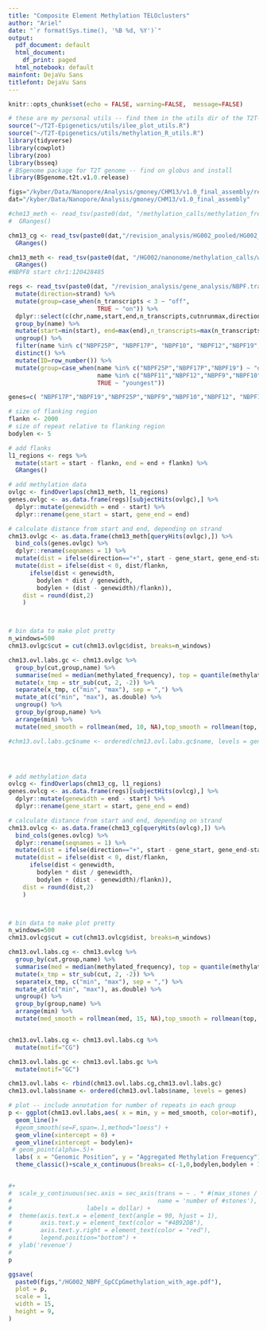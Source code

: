 ```yaml
---
title: "Composite Element Methylation TELOclusters"
author: "Ariel"
date: "`r format(Sys.time(), '%B %d, %Y')`"
output:
  pdf_document: default
  html_document:
    df_print: paged
  html_notebook: default
mainfont: DejaVu Sans
titlefont: DejaVu Sans
---
```


```r
knitr::opts_chunk$set(echo = FALSE, warning=FALSE,  message=FALSE)

# these are my personal utils -- find them in the utils dir of the T2T-Epigenetics git repo
source("~/T2T-Epigenetics/utils/ilee_plot_utils.R")
source("~/T2T-Epigenetics/utils/methylation_R_utils.R")
library(tidyverse)
library(cowplot)
library(zoo)
library(bsseq)
# BSgenome package for T2T genome -- find on globus and install
library(BSgenome.t2t.v1.0.release)

figs="/kyber/Data/Nanopore/Analysis/gmoney/CHM13/v1.0_final_assembly/revision_analysis/gene_analysis/figures"
dat="/kyber/Data/Nanopore/Analysis/gmoney/CHM13/v1.0_final_assembly"
```

```r

#chm13_meth <- read_tsv(paste0(dat, "/methylation_calls/methylation_frequency_50kb_split.tsv")) %>%
#  GRanges()

chm13_cg <- read_tsv(paste0(dat,"/revision_analysis/HG002_pooled/HG002_CpG_methylationFrequency_pooled.tsv")) %>%
  GRanges()

chm13_meth <- read_tsv(paste0(dat, "/HG002/nanonome/methylation_calls/whole_genome/chm13_hg002_reference_pooled/HG002_nanonome_GpCmethylationFrequency_20kb.tsv")) %>%
  GRanges()
#NBPF8 start chr1:120428485

regs <- read_tsv(paste0(dat, "/revision_analysis/gene_analysis/NBPF.transcripts.meth.and.cutandrun_CGIstarts.bed"),col_names = c("chr", "start", "end", "name","strand", "n_transcripts","called_sites", "num","meth","cutnrunmax")) %>%
  mutate(direction=strand) %>%
  mutate(group=case_when(n_transcripts < 3 ~ "off", 
                         TRUE ~ "on")) %>%
  dplyr::select(c(chr,name,start,end,n_transcripts,cutnrunmax,direction)) %>%
  group_by(name) %>%
  mutate(start=min(start), end=max(end),n_transcripts=max(n_transcripts),cutnrunmax=max(cutnrunmax)) %>%
  ungroup() %>%
  filter(name %in% c("NBPF25P", "NBPF17P", "NBPF10", "NBPF12","NBPF19", "NBPF1","NBPF15", "NBPF20", "NBPF26", "NBPF25P", "NBPF8", "NBPF8","NBPF11","NBPF9"))%>%
  distinct() %>%
  mutate(ID=row_number()) %>%
  mutate(group=case_when(name %in% c("NBPF25P","NBPF17P","NBPF19") ~ "oldest", 
                         name %in% c("NBPF11","NBPF12","NBPF9","NBPF10","NBPF26") ~ 'middle', 
                         TRUE ~ "youngest"))


```

```r
genes=c( "NBPF17P","NBPF19","NBPF25P","NBPF9","NBPF10","NBPF12", "NBPF11", "NBPF15","NBPF20","NBPF26", "NBPF8", "NBPF1")

# size of flanking region
flankn <- 2000
# size of repeat relative to flanking region
bodylen <- 5

# add flanks
l1_regions <- regs %>%
  mutate(start = start - flankn, end = end + flankn) %>%
  GRanges()

# add methylation data
ovlgc <- findOverlaps(chm13_meth, l1_regions)
genes.ovlgc <- as.data.frame(regs)[subjectHits(ovlgc),] %>%
  dplyr::mutate(genewidth = end - start) %>%
  dplyr::rename(gene_start = start, gene_end = end) 

# calculate distance from start and end, depending on strand 
chm13.ovlgc <- as.data.frame(chm13_meth[queryHits(ovlgc),]) %>%
  bind_cols(genes.ovlgc) %>%
  dplyr::rename(seqnames = 1) %>%
  mutate(dist = ifelse(direction=="+", start - gene_start, gene_end-start)) %>%
  mutate(dist = ifelse(dist < 0, dist/flankn,
      ifelse(dist < genewidth,
        bodylen * dist / genewidth,
        bodylen + (dist - genewidth)/flankn)), 
    dist = round(dist,2)
    )



# bin data to make plot pretty
n_windows=500
chm13.ovlgc$cut = cut(chm13.ovlgc$dist, breaks=n_windows)

chm13.ovl.labs.gc <- chm13.ovlgc %>%
  group_by(cut,group,name) %>%
  summarise(med = median(methylated_frequency), top = quantile(methylated_frequency, 0.75), bot = quantile(methylated_frequency, 0.25), n_genes = length(methylated_frequency)) %>%
  mutate(x_tmp = str_sub(cut, 2, -2)) %>% 
  separate(x_tmp, c("min", "max"), sep = ",") %>% 
  mutate_at(c("min", "max"), as.double) %>%
  ungroup() %>%
  group_by(group,name) %>%
  arrange(min) %>%
  mutate(med_smooth = rollmean(med, 10, NA),top_smooth = rollmean(top, 10, NA),bot_smooth = rollmean(bot, 10, NA))

#chm13.ovl.labs.gc$name <- ordered(chm13.ovl.labs.gc$name, levels = genes)




# add methylation data
ovlcg <- findOverlaps(chm13_cg, l1_regions)
genes.ovlcg <- as.data.frame(regs)[subjectHits(ovlcg),] %>%
  dplyr::mutate(genewidth = end - start) %>%
  dplyr::rename(gene_start = start, gene_end = end) 

# calculate distance from start and end, depending on strand 
chm13.ovlcg <- as.data.frame(chm13_cg[queryHits(ovlcg),]) %>%
  bind_cols(genes.ovlcg) %>%
  dplyr::rename(seqnames = 1) %>%
  mutate(dist = ifelse(direction=="+", start - gene_start, gene_end-start)) %>%
  mutate(dist = ifelse(dist < 0, dist/flankn,
      ifelse(dist < genewidth,
        bodylen * dist / genewidth,
        bodylen + (dist - genewidth)/flankn)), 
    dist = round(dist,2)
    )



# bin data to make plot pretty
n_windows=500
chm13.ovlcg$cut = cut(chm13.ovlcg$dist, breaks=n_windows)

chm13.ovl.labs.cg <- chm13.ovlcg %>%
  group_by(cut,group,name) %>%
  summarise(med = median(methylated_frequency), top = quantile(methylated_frequency, 0.75), bot = quantile(methylated_frequency, 0.25), n_genes = length(methylated_frequency)) %>%
  mutate(x_tmp = str_sub(cut, 2, -2)) %>% 
  separate(x_tmp, c("min", "max"), sep = ",") %>% 
  mutate_at(c("min", "max"), as.double) %>%
  ungroup() %>%
  group_by(group,name) %>%
  arrange(min) %>%
  mutate(med_smooth = rollmean(med, 15, NA),top_smooth = rollmean(top, 10, NA),bot_smooth = rollmean(bot, 10, NA))


chm13.ovl.labs.cg <- chm13.ovl.labs.cg %>%
  mutate(motif="CG")

chm13.ovl.labs.gc <- chm13.ovl.labs.gc %>%
  mutate(motif="GC")

chm13.ovl.labs <- rbind(chm13.ovl.labs.cg,chm13.ovl.labs.gc)
chm13.ovl.labs$name <- ordered(chm13.ovl.labs$name, levels = genes)

# plot -- include annotation for number of repeats in each group
p <- ggplot(chm13.ovl.labs,aes( x = min, y = med_smooth, color=motif), alpha=.5)+
  geom_line()+
  #geom_smooth(se=F,span=.1,method="loess") +
  geom_vline(xintercept = 0) +
  geom_vline(xintercept = bodylen)+
 # geom_point(alpha=.5)+
  labs( x = "Genomic Position", y = "Aggregated Methylation Frequency") +
  theme_classic()+scale_x_continuous(breaks= c(-1,0,bodylen,bodylen + 1), labels = c(paste0("-",flankn/1e3,"kb"),"Start","End",paste0("+",flankn/1e3,"kb")))+coord_cartesian(y=c(0,1))+facet_wrap(~name,ncol=3)


#+
#  scale_y_continuous(sec.axis = sec_axis(trans = ~ . * #(max_stones / max_revenue),
#                                         name = 'number of #stones'),
#                     labels = dollar) +
#  theme(axis.text.x = element_text(angle = 90, hjust = 1),
#        axis.text.y = element_text(color = "#4B92DB"),
#        axis.text.y.right = element_text(color = "red"),
#        legend.position="bottom") +
#  ylab('revenue')
#
p

ggsave(
  paste0(figs,"/HG002_NBPF_GpCCpGmethylation_with_age.pdf"),
  plot = p,
  scale = 1,
  width = 15,
  height = 9,
)
```









